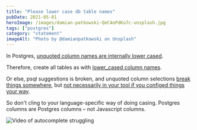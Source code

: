 ```yaml
---
title: "Please lower case db table names"
pubDate: 2021-05-01
heroImage: /images/damian-patkowski-QeC4oPdKu7c-unsplash.jpg
tags: ["postgres"]
category: "statement"
imageAlt: "Photo by @damianpatkowski on Unsplash"
---
```


In Postgres, [unquoted column names are internally lower cased](https://stackoverflow.com/questions/21796446/postgres-case-sensitivity).

Therefore, create all tables as with [lower_cased column names](https://stackoverflow.com/questions/2878248/postgresql-naming-conventions).

Or else, psql suggestions is broken, and unquoted column selections [break things somewhere](https://stackoverflow.com/questions/45253713/camelcase-column-in-postgresql-database-in-rails-activerecord), but [not necessarily in your tool if you configed things your way](https://github.com/typeorm/typeorm/issues/458).

So don't cling to your language-specific way of doing casing. Postgres columns are Postgres columns – not Javascript columns.

![Video of autocomplete struggling](https://user-images.githubusercontent.com/1502702/115443636-c948c580-a213-11eb-8ff3-8ecc87b9cbc8.gif)
